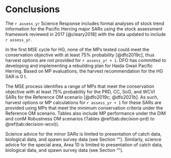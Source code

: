 # Conclusions

The `r assess_yr` Science Response includes formal analyses of
stock trend information for the Pacific Herring major SARs
using the stock assessment framework reviewed in 2017 [@cleary2018]
with the data updated to include `r assess_yr`.

In the first MSE cycle for HG,
none of the MPs tested could meet the conservation objective with
at least 75% probability [@dfo2019c],
thus harvest options are not provided for `r assess_yr + 1`.
DFO has committed to developing and implementing a rebuilding plan for
Haida Gwaii Pacific Herring.
Based on MP evaluations, the harvest recommendation for the HG SAR is 0&nbsp;t.

The MSE process identifies a range of MPs that meet the conservation objective
with at least 75% probability for the PRD, CC, SoG, and WCVI SARs
for the Reference OM scenario [@dfo2019c; @dfo2021b].
As such, harvest options or MP calculations for `r assess_yr + 1` for these SARs
are provided using MPs that meet the minimum conservation criteria
under the Reference OM scenario.
Tables also include MP performance under the DIM and conM Robustness OM scenarios
(Tables \@ref(tab:decision-prd) to \@ref(tab:decision-wcvi)).

Science advice for the minor SARs is limited to
presentation of catch data, biological data, and spawn survey data 
(see Section "\nameref{sec:app-minor}").
Similarly, science advice for the special area, Area 10 is limited to
presentation of catch data, biological data, and spawn survey data 
(see Section "\nameref{sec:app-special}").

